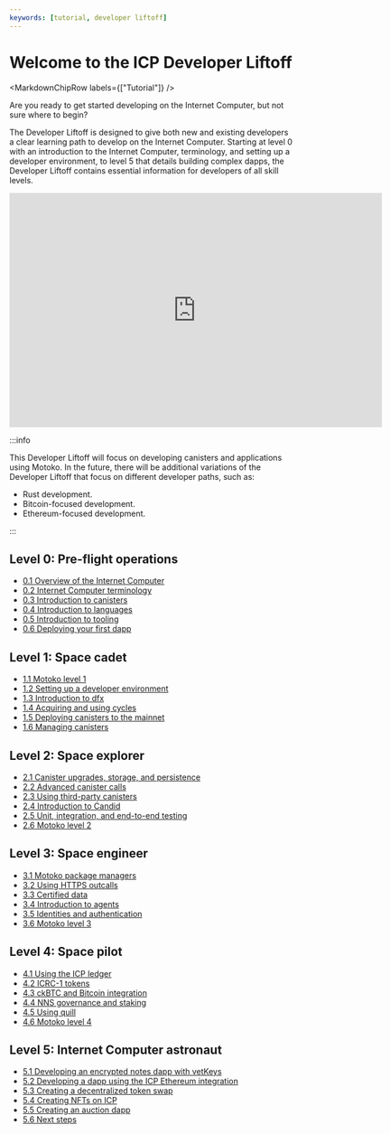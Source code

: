 ```yaml
---
keywords: [tutorial, developer liftoff]
---
```



# Welcome to the ICP Developer Liftoff

<MarkdownChipRow labels={["Tutorial"]} />



Are you ready to get started developing on the Internet Computer, but not sure where to begin?

The Developer Liftoff is designed to give both new and existing developers a clear learning path to develop on the Internet Computer. Starting at level 0 with an introduction to the Internet Computer, terminology, and setting up a developer environment, to level 5 that details building complex dapps, the Developer Liftoff contains essential information for developers of all skill levels.

<div class="text--center">
<p> </p>
</div>
<div class="text--center">
<iframe width="660" height="415" src="https://www.youtube.com/embed/oBUpJ4CqmN0?si=BYELbq52oUMKHHaX" title="YouTube video player" frameborder="0" allow="accelerometer; autoplay; clipboard-write; encrypted-media; gyroscope; picture-in-picture; web-share" allowfullscreen></iframe> </div>

:::info

This Developer Liftoff will focus on developing canisters and applications using Motoko. In the future, there will be additional variations of the Developer Liftoff that focus on different developer paths, such as:

- Rust development.
- Bitcoin-focused development.
- Ethereum-focused development.

:::

## Level 0: Pre-flight operations

- [0.1 Overview of the Internet Computer](/docs/tutorials/developer-liftoff/level-0/ic-overview )
- [0.2 Internet Computer terminology](/docs/tutorials/developer-liftoff/level-0/ic-terms )
- [0.3 Introduction to canisters](/docs/tutorials/developer-liftoff/level-0/intro-canisters )
- [0.4 Introduction to languages](/docs/tutorials/developer-liftoff/level-0/intro-languages )
- [0.5 Introduction to tooling](/docs/tutorials/developer-liftoff/level-0/tooling )
- [0.6 Deploying your first dapp](/docs/tutorials/developer-liftoff/level-0/first-dapp )

## Level 1: Space cadet

- [1.1 Motoko level 1](/docs/tutorials/developer-liftoff/level-1/1.1-motoko-lvl1 )
- [1.2 Setting up a developer environment](/docs/tutorials/developer-liftoff/level-1/1.2-dev-env )
- [1.3 Introduction to dfx](/docs/tutorials/developer-liftoff/level-1/1.3-intro-dfx )
- [1.4 Acquiring and using cycles](/docs/tutorials/developer-liftoff/level-1/1.4-using-cycles )
- [1.5 Deploying canisters to the mainnet](/docs/tutorials/developer-liftoff/level-1/1.5-deploying-canisters )
- [1.6 Managing canisters](/docs/tutorials/developer-liftoff/level-1/1.6-managing-canisters )


## Level 2: Space explorer

- [2.1 Canister upgrades, storage, and persistence](/docs/tutorials/developer-liftoff/level-2/2.1-storage-persistence )
- [2.2 Advanced canister calls](/docs/tutorials/developer-liftoff/level-2/2.2-advanced-canister-calls )
- [2.3 Using third-party canisters](/docs/tutorials/developer-liftoff/level-2/2.3-third-party-canisters )
- [2.4 Introduction to Candid](/docs/tutorials/developer-liftoff/level-2/2.4-intro-candid )
- [2.5 Unit, integration, and end-to-end testing](/docs/tutorials/developer-liftoff/level-2/2.5-unit-testing )
- [2.6 Motoko level 2](/docs/tutorials/developer-liftoff/level-2/2.6-motoko-lvl2 )


## Level 3: Space engineer

- [3.1 Motoko package managers](/docs/tutorials/developer-liftoff/level-3/3.1-package-managers )
- [3.2 Using HTTPS outcalls](/docs/tutorials/developer-liftoff/level-3/3.2-https-outcalls )
- [3.3 Certified data](/docs/tutorials/developer-liftoff/level-3/3.3-certified-data )
- [3.4 Introduction to agents](/docs/tutorials/developer-liftoff/level-3/3.4-intro-to-agents )
- [3.5 Identities and authentication](/docs/tutorials/developer-liftoff/level-3/3.5-identities-and-auth )
- [3.6 Motoko level 3](/docs/tutorials/developer-liftoff/level-3/3.6-motoko-lvl3 )

## Level 4: Space pilot

- [4.1 Using the ICP ledger](/docs/tutorials/developer-liftoff/level-4/4.1-icp-ledger )
- [4.2 ICRC-1 tokens](/docs/tutorials/developer-liftoff/level-4/4.2-icrc-tokens )
- [4.3 ckBTC and Bitcoin integration](/docs/tutorials/developer-liftoff/level-4/4.3-ckbtc-and-bitcoin )
- [4.4 NNS governance and staking](/docs/tutorials/developer-liftoff/level-4/4.4-nns-governance )
- [4.5 Using quill](/docs/tutorials/developer-liftoff/level-4/4.5-using-quill )
- [4.6 Motoko level 4](/docs/tutorials/developer-liftoff/level-4/4.6-motoko-lvl4 )

## Level 5: Internet Computer astronaut

- [5.1 Developing an encrypted notes dapp with vetKeys](/docs/tutorials/developer-liftoff/level-5/5.1-vetKeys-tutorial )
- [5.2 Developing a dapp using the ICP Ethereum integration](/docs/tutorials/developer-liftoff/level-5/5.2-ICP-ETH-tutorial )
- [5.3 Creating a decentralized token swap](/docs/tutorials/developer-liftoff/level-5/5.3-token-swap-tutorial )
- [5.4 Creating NFTs on ICP](/docs/tutorials/developer-liftoff/level-5/5.4-NFT-tutorial )
- [5.5 Creating an auction dapp](/docs/tutorials/developer-liftoff/level-5/5.5-auction-tutorial )
- [5.6 Next steps](/docs/tutorials/developer-liftoff/level-5/5.6-next-steps )
